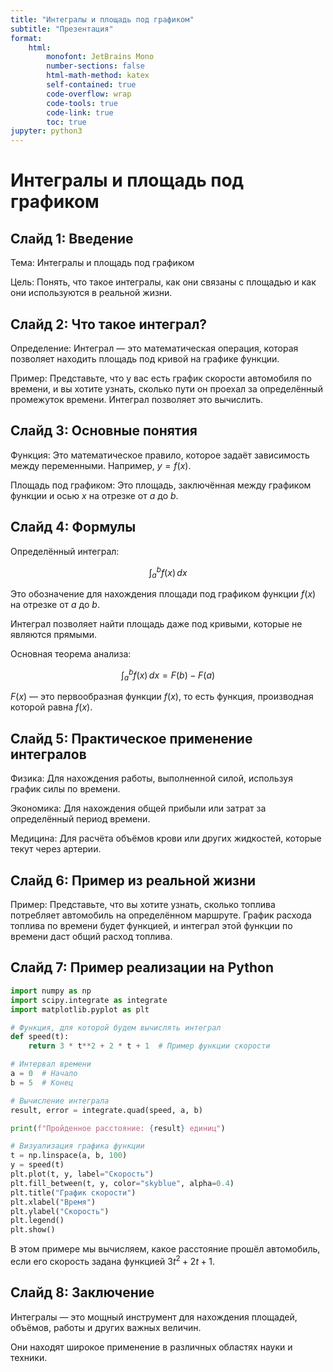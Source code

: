```yaml
---
title: "Интегралы и площадь под графиком"
subtitle: "Презентация"
format:
    html:
        monofont: JetBrains Mono
        number-sections: false
        html-math-method: katex
        self-contained: true
        code-overflow: wrap
        code-tools: true
        code-link: true
        toc: true
jupyter: python3
---
```


# Интегралы и площадь под графиком

## Слайд 1: Введение

Тема: Интегралы и площадь под графиком

Цель: Понять, что такое интегралы, как они связаны с площадью и как они используются в реальной жизни.

## Слайд 2: Что такое интеграл?
Определение: Интеграл — это математическая операция, которая позволяет находить площадь под кривой на графике функции.

Пример: Представьте, что у вас есть график скорости автомобиля по времени, и вы хотите узнать, сколько пути он проехал за определённый промежуток времени. Интеграл позволяет это вычислить.

## Слайд 3: Основные понятия
Функция: Это математическое правило, которое задаёт зависимость между переменными. Например, $y = f(x)$.

Площадь под графиком: Это площадь, заключённая между графиком функции и осью $x$ на отрезке от $a$ до $b$.

## Слайд 4: Формулы
Определённый интеграл:

$$\int_{a}^{b} f(x) \, dx$$

Это обозначение для нахождения площади под графиком функции $f(x)$ на отрезке от $a$ до $b$.

Интеграл позволяет найти площадь даже под кривыми, которые не являются прямыми.

Основная теорема анализа:

$$\int_{a}^{b} f(x) \, dx = F(b) - F(a)$$

$F(x)$ — это первообразная функции $f(x)$, то есть функция, производная которой равна $f(x)$.

## Слайд 5: Практическое применение интегралов

Физика: Для нахождения работы, выполненной силой, используя график силы по времени.

Экономика: Для нахождения общей прибыли или затрат за определённый период времени.

Медицина: Для расчёта объёмов крови или других жидкостей, которые текут через артерии.

## Слайд 6: Пример из реальной жизни

Пример: Представьте, что вы хотите узнать, сколько топлива потребляет автомобиль на определённом маршруте. График расхода топлива по времени будет функцией, и интеграл этой функции по времени даст общий расход топлива.

## Слайд 7: Пример реализации на Python

```python
import numpy as np
import scipy.integrate as integrate
import matplotlib.pyplot as plt

# Функция, для которой будем вычислять интеграл
def speed(t):
    return 3 * t**2 + 2 * t + 1  # Пример функции скорости

# Интервал времени
a = 0  # Начало
b = 5  # Конец

# Вычисление интеграла
result, error = integrate.quad(speed, a, b)

print(f"Пройденное расстояние: {result} единиц")

# Визуализация графика функции
t = np.linspace(a, b, 100)
y = speed(t)
plt.plot(t, y, label="Скорость")
plt.fill_between(t, y, color="skyblue", alpha=0.4)
plt.title("График скорости")
plt.xlabel("Время")
plt.ylabel("Скорость")
plt.legend()
plt.show()
```

В этом примере мы вычисляем, какое расстояние прошёл автомобиль, если его скорость задана функцией $3t^2 + 2t + 1$.

## Слайд 8: Заключение

Интегралы — это мощный инструмент для нахождения площадей, объёмов, работы и других важных величин.

Они находят широкое применение в различных областях науки и техники.
